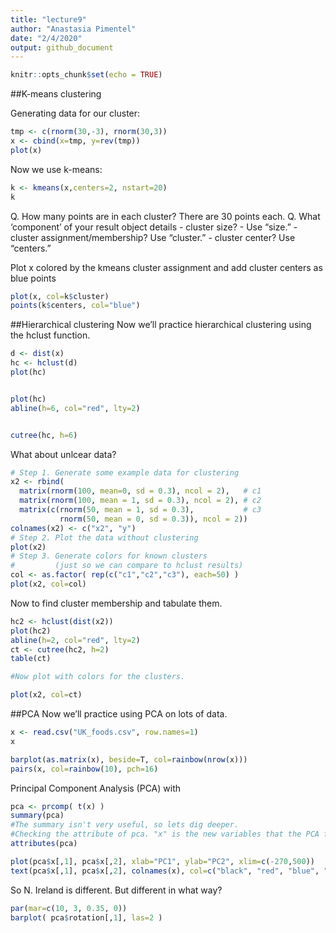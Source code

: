 ```yaml
---
title: "lecture9"
author: "Anastasia Pimentel"
date: "2/4/2020"
output: github_document
---
```


```r
knitr::opts_chunk$set(echo = TRUE)
```

##K-means clustering 

Generating data for our cluster:
```r
tmp <- c(rnorm(30,-3), rnorm(30,3))
x <- cbind(x=tmp, y=rev(tmp))
plot(x)
```

Now we use k-means:
```r
k <- kmeans(x,centers=2, nstart=20)
k
```

Q. How many points are in each cluster?
  There are 30 points each.
Q. What ‘component’ of your result object details
      - cluster size? - Use "size."
      - cluster assignment/membership? Use "cluster."
      - cluster center? Use "centers."



Plot x colored by the kmeans cluster assignment and
      add cluster centers as blue points
```r

plot(x, col=k$cluster)
points(k$centers, col="blue")
```

##Hierarchical clustering
Now we'll practice hierarchical clustering using the hclust function. 


```r
d <- dist(x)
hc <- hclust(d)
plot(hc)


plot(hc)
abline(h=6, col="red", lty=2)


cutree(hc, h=6)
```


What about unlcear data?


```r
# Step 1. Generate some example data for clustering
x2 <- rbind(
  matrix(rnorm(100, mean=0, sd = 0.3), ncol = 2),   # c1
  matrix(rnorm(100, mean = 1, sd = 0.3), ncol = 2), # c2
  matrix(c(rnorm(50, mean = 1, sd = 0.3),           # c3
           rnorm(50, mean = 0, sd = 0.3)), ncol = 2))
colnames(x2) <- c("x2", "y")
# Step 2. Plot the data without clustering
plot(x2)
# Step 3. Generate colors for known clusters
#         (just so we can compare to hclust results)
col <- as.factor( rep(c("c1","c2","c3"), each=50) )
plot(x2, col=col)
```

Now to find cluster membership and tabulate them.
```r
hc2 <- hclust(dist(x2))
plot(hc2)
abline(h=2, col="red", lty=2)
ct <- cutree(hc2, h=2)
table(ct)

#Now plot with colors for the clusters.

plot(x2, col=ct)
```


##PCA
Now we'll practice using PCA on lots of data.
```r
x <- read.csv("UK_foods.csv", row.names=1)
x

```
```r
barplot(as.matrix(x), beside=T, col=rainbow(nrow(x)))
pairs(x, col=rainbow(10), pch=16)

```

Principal Component Analysis (PCA) with 
```r

pca <- prcomp( t(x) )
summary(pca)
#The summary isn't very useful, so lets dig deeper.
#Checking the attribute of pca. "x" is the new variables that the PCA funtion creates. 
attributes(pca)

```
```r
plot(pca$x[,1], pca$x[,2], xlab="PC1", ylab="PC2", xlim=c(-270,500))
text(pca$x[,1], pca$x[,2], colnames(x), col=c("black", "red", "blue", "darkgreen"))
```

So N. Ireland is different. But different in what way?
```r
par(mar=c(10, 3, 0.35, 0))
barplot( pca$rotation[,1], las=2 )
```

